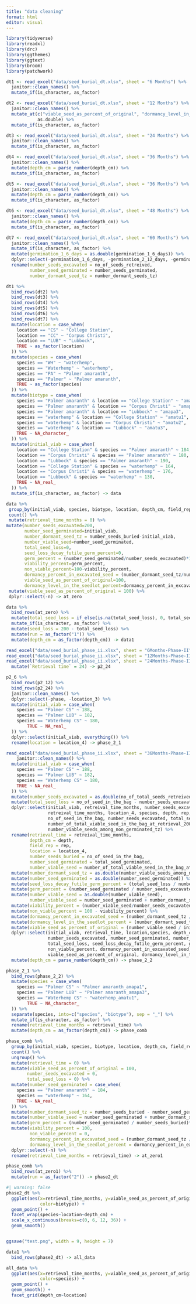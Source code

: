 ```yaml
---
title: "data cleaning"
format: html
editor: visual
---
```



```r
library(tidyverse)
library(readxl)
library(drc)
library(ggthemes)
library(ggtext)
library(broom)
library(patchwork)
```

```r
dt1 <- read_excel("data/seed_burial_dt.xlsx", sheet = "6 Months") %>% 
  janitor::clean_names() %>% 
  mutate_if(is_character, as_factor)

dt2 <- read_excel("data/seed_burial_dt.xlsx", sheet = "12 Months") %>% 
  janitor::clean_names() %>% 
  mutate_at(c("viable_seed_as_percent_of_original", "dormancy_level_in_the_seedlot_percent"),
            as.double) %>% 
  mutate_if(is_character, as_factor)

dt3 <- read_excel("data/seed_burial_dt.xlsx", sheet = "24 Months") %>% 
  janitor::clean_names() %>% 
  mutate_if(is_character, as_factor)

dt4 <- read_excel("data/seed_burial_dt.xlsx", sheet = "36 Months") %>% 
  janitor::clean_names() %>% 
  mutate(depth_cm = parse_number(depth_cm)) %>% 
  mutate_if(is_character, as_factor) 

dt5 <- read_excel("data/seed_burial_dt.xlsx", sheet = "36 Months") %>% 
  janitor::clean_names() %>% 
  mutate(depth_cm = parse_number(depth_cm)) %>% 
  mutate_if(is_character, as_factor)

dt6 <- read_excel("data/seed_burial_dt.xlsx", sheet = "48 Months") %>% 
  janitor::clean_names() %>% 
  mutate(depth_cm = parse_number(depth_cm)) %>%
  mutate_if(is_character, as_factor)

dt7 <- read_excel("data/seed_burial_dt.xlsx", sheet = "60 Months") %>% 
  janitor::clean_names() %>% 
  mutate_if(is_character, as_factor) %>% 
  mutate(germination_1_6_days = as.double(germination_1_6_days)) %>% 
  dplyr::select(-germination_1_6_days, -germination_2_12_days, -germination_3_20_days) %>% 
  rename(number_seeds_excavated = no_of_seeds_retreived,
         number_seed_germinated = number_seeds_germinated,
         number_dormant_seed_tz = number_dormant_seeds_tz) 
```

```r
dt1 %>% 
  bind_rows(dt2) %>% 
  bind_rows(dt3) %>% 
  bind_rows(dt4) %>% 
  bind_rows(dt5) %>% 
  bind_rows(dt6) %>% 
  bind_rows(dt7) %>% 
  mutate(location = case_when(
    location == "CS" ~ "College Station",
    location == "CC" ~ "Corpus Christi",
    location == "LUB" ~ "Lubbock",
    TRUE ~ as_factor(location)
  )) %>% 
  mutate(species = case_when(
    species == "WH" ~ "waterhemp",
    species == "Waterhemp" ~ "waterhemp",
    species == "PA" ~ "Palmer amaranth",
    species == "Palmer" ~ "Palmer amaranth",
    TRUE ~ as_factor(species)
  )) %>% 
  mutate(biotype = case_when(
    species == "Palmer amaranth" & location == "College Station" ~ "amapa1",
    species == "Palmer amaranth" & location == "Corpus Christi" ~ "amapa2",
    species == "Palmer amaranth" & location == "Lubbock" ~ "amapa3",
    species == "waterhemp" & location == "College Station" ~ "amatu1",
    species == "waterhemp" & location == "Corpus Christi" ~ "amatu2",
    species == "waterhemp" & location == "Lubbock" ~ "amatu3",
    TRUE ~ NA_character_
  )) %>% 
  mutate(initial_viab = case_when(
    location == "College Station" & species == "Palmer amaranth" ~ 184,
    location == "Corpus Christi" & species == "Palmer amaranth" ~ 180,
    location == "Lubbock" & species == "Palmer amaranth" ~ 190,
    location == "College Station" & species == "waterhemp" ~ 164,
    location == "Corpus Christi" & species == "waterhemp" ~ 176,
    location == "Lubbock" & species == "waterhemp" ~ 130,
    TRUE ~ NA_real_
  )) %>% 
  mutate_if(is_character, as_factor) -> data
```


```r
data %>% 
 group_by(initial_viab, species, biotype, location, depth_cm, field_rep, number_seeds_buried) %>% 
 count() %>% 
 mutate(retrieval_time_months = 0) %>% 
mutate(number_seeds_excavated=200,
       number_seed_germinated=initial_viab,
       number_dormant_seed_tz = number_seeds_buried-initial_viab,
       number_viable_seed=number_seed_germinated,
       total_seed_loss=0,
       seed_loss_decay_futile_germ_percent=0,
       germ_percent = (number_seed_germinated/number_seeds_excavated)*100,
       viability_percent=germ_percent,
       non_viable_percent=100-viability_percent,
       dormancy_percent_in_excavated_seed = (number_dormant_seed_tz/number_seeds_excavated)*100,
       viable_seed_as_percent_of_original=100,
       dormancy_level_in_the_seedlot_percent=dormancy_percent_in_excavated_seed) %>% 
 mutate(viable_seed_as_percent_of_original = 100) %>% 
 dplyr::select(-n) -> at_zero
```


```r
data %>% 
  bind_rows(at_zero) %>% 
  mutate(total_seed_loss = if_else(is.na(total_seed_loss), 0, total_seed_loss)) %>% 
  mutate_if(is_character, as_factor) %>% 
  mutate(seed_loss = 200 - total_seed_loss) %>% 
  mutate(run = as_factor("1")) %>% 
  mutate(depth_cm = as_factor(depth_cm)) -> data1
```







```r
read_excel("data/seed_burial_phase_ii.xlsx", sheet = "6Months-Phase-II", skip=4) -> p2_6
read_excel("data/seed_burial_phase_ii.xlsx", sheet = "12Months-Phase-II", skip=2) -> p2_12
read_excel("data/seed_burial_phase_ii.xlsx", sheet = "24Months-Phase-II", skip=1) %>% 
  mutate(`Retrieval time` = 24) -> p2_24
```



```r
p2_6 %>% 
  bind_rows(p2_12) %>% 
  bind_rows(p2_24) %>% 
  janitor::clean_names() %>% 
  dplyr::select(-phase, -location_3) %>% 
  mutate(initial_viab = case_when(
    species == "Palmer CS" ~ 188,
    species == "Palmer LUB" ~ 182,
    species == "Waterhemp CS" ~ 180,
        TRUE ~ NA_real_
  )) %>% 
  dplyr::select(initial_viab, everything()) %>% 
  rename(location = location_4) -> phase_2_1
```


```r
read_excel("data/seed_burial_phase_ii.xlsx", sheet = "36Months-Phase-II", skip=1) %>% 
    janitor::clean_names() %>% 
  mutate(initial_viab = case_when(
    species == "Palmer CS" ~ 188,
    species == "Palmer LUB" ~ 182,
    species == "Waterhemp CS" ~ 180,
    TRUE ~ NA_real_
  )) %>% 
  mutate(number_seeds_excavated = as.double(no_of_total_seeds_retreived)) %>% 
  mutate(total_seed_loss = no_of_seed_in_the_bag - number_seeds_excavated) %>% 
  dplyr::select(initial_viab, retreival_time_months, number_seeds_excavated,
                retreival_time_months, location_4, species, depth, rep, 
                no_of_seed_in_the_bag, number_seeds_excavated, total_seed_loss, total_seed_germinated,
                number_of_total_viable_seed_in_the_bag_at_retrieval_200, no_of_total_seeds_retreived,
                number_viable_seeds_among_non_germinated_tz) %>% 
  rename(retrieval_time = retreival_time_months,
         depth_cm = depth,
         field_rep = rep,
         location = location_4,
         number_seeds_buried = no_of_seed_in_the_bag,
         number_seed_germinated = total_seed_germinated,
         number_viable_seed = number_of_total_viable_seed_in_the_bag_at_retrieval_200) %>% 
  mutate(number_dormant_seed_tz = as.double(number_viable_seeds_among_non_germinated_tz)) %>% 
  mutate(number_seed_germinated = as.double(number_seed_germinated)) %>% 
  mutate(seed_loss_decay_futile_germ_percent = (total_seed_loss / number_seeds_buried)*100) %>% 
  mutate(germ_percent = (number_seed_germinated / number_seeds_excavated) *100) %>% 
  mutate(number_viable_seed = as.double(number_viable_seed),
         number_viable_seed = number_seed_germinated + number_dormant_seed_tz) %>% 
  mutate(viability_percent = (number_viable_seed/number_seeds_excavated)*100) %>% 
  mutate(non_viable_percent = 100 - viability_percent) %>% 
  mutate(dormancy_percent_in_excavated_seed = (number_dormant_seed_tz / number_seeds_excavated)*100) %>% 
  mutate(dormancy_level_in_the_seedlot_percent = (number_dormant_seed_tz/number_seeds_buried)*100) %>% 
  mutate(viable_seed_as_percent_of_original = (number_viable_seed / initial_viab)*100) %>%
  dplyr::select(initial_viab, retrieval_time, location,species, depth_cm, field_rep, number_seeds_buried,
                number_seeds_excavated, number_seed_germinated, number_dormant_seed_tz, number_viable_seed, 
                total_seed_loss, seed_loss_decay_futile_germ_percent, germ_percent, viability_percent,
                non_viable_percent, dormancy_percent_in_excavated_seed, 
                viable_seed_as_percent_of_original, dormancy_level_in_the_seedlot_percent) %>% 
  mutate(depth_cm = parse_number(depth_cm)) -> phase_2_2
```


```r
phase_2_1 %>% 
  bind_rows(phase_2_2) %>% 
  mutate(species = case_when(
    species == "Palmer CS" ~ "Palmer amaranth_amapa1",
    species == "Palmer LUB" ~ "Palmer amaranth_amapa3",
    species == "Waterhemp CS" ~ "waterhemp_amatu1",
        TRUE ~ NA_character_
  )) %>% 
  separate(species, into=c("species", "biotype"), sep = "_") %>% 
  mutate_if(is_character, as_factor) %>% 
  rename(retrieval_time_months = retrieval_time) %>% 
  mutate(depth_cm = as_factor(depth_cm)) -> phase_comb
```


```r
phase_comb %>% 
  group_by(initial_viab, species, biotype, location, depth_cm, field_rep, number_seeds_buried) %>% 
  count() %>% 
  ungroup() %>% 
  mutate(retrieval_time = 0) %>% 
  mutate(viable_seed_as_percent_of_original = 100,
        number_seeds_excavated = 0,
        total_seed_loss = 0) %>% 
  mutate(number_seed_germinated = case_when(
    species == "Palmer amaranth" ~ 184,
    species == "waterhemp" ~ 164,
    TRUE ~ NA_real_
  )) %>% 
  mutate(number_dormant_seed_tz = number_seeds_buried - number_seed_germinated) %>% 
  mutate(number_viable_seed = number_seed_germinated + number_dormant_seed_tz) %>% 
  mutate(germ_percent = (number_seed_germinated / number_seeds_buried)*100) %>% 
  mutate(viability_percent = 100,
         non_viable_percent = 0,
         dormancy_percent_in_excavated_seed = (number_dormant_seed_tz / number_seeds_buried)*100,
         dormancy_level_in_the_seedlot_percent = dormancy_percent_in_excavated_seed) %>% 
  dplyr::select(-n) %>% 
  rename(retrieval_time_months = retrieval_time) -> at_zero1
```

```r
phase_comb %>% 
  bind_rows(at_zero1) %>% 
  mutate(run = as_factor("2")) -> phase2_dt
```


```r
#| warning: false
phase2_dt %>% 
  ggplot(aes(x=retrieval_time_months, y=viable_seed_as_percent_of_original,
             color=biotype)) +
  geom_point() +
  facet_wrap(species~location~depth_cm) +
  scale_x_continuous(breaks=c(0, 6, 12, 36)) +
  geom_smooth()


ggsave("test.png", width = 9, height = 7)
```



```r
data1 %>% 
  bind_rows(phase2_dt) -> all_data
```


```r
all_data %>% 
  ggplot(aes(x=retrieval_time_months, y=viable_seed_as_percent_of_original, 
             color=species)) +
  geom_point() +
  geom_smooth() +
  facet_grid(depth_cm~location)
```






























